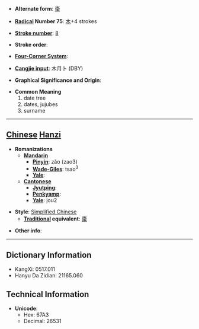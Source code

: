 * '''Alternate form''': [[棗]]

* '''[[Wiktionary:Chinese radical index| Radical]] Number 75''': [[Wiktionary:Chinese radical index 木|木]]+4 strokes

* '''[[Wiktionary:Chinese total strokes index|Stroke number]]''': [[Wiktionary:Chinese total strokes index 8|8]]

* '''Stroke order''': 

* '''[[Wiktionary:Chinese four corner index|Four-Corner System]]''': 

* '''[[Wiktionary:Chinese Cangjie index|Cangjie input]]''': 木月卜 (DBY)

* '''Graphical Significance and Origin''': 

* '''Common Meaning'''
*#date tree
*# dates, jujubes
*# surname


----

== [[Chinese]] [[Hanzi]] ==

* '''Romanizations'''
** '''[[Mandarin]]'''
*** '''[[Pinyin]]''': zǎo (zao3)
*** '''[[Wade-Giles]]''': tsao<sup>3</sup>
*** '''[[Yale]]''': 
** '''[[Cantonese]]'''
*** '''[[Jyutping]]''':
*** '''[[Penkyamp]]''': 
*** '''[[Yale]]''': jou2

* '''Style''': [[Simplified Chinese]] 
** '''[[Traditional Chinese|Traditional]] equivalent''': [[棗]]

* '''Other info''': 

----

== Dictionary Information ==

* KangXi: 0517.011
* Hanyu Da Zidian: 21165.060

== Technical Information ==

* '''Unicode''':
** Hex: 67A3
** Decimal: 26531